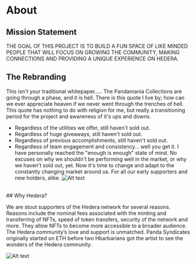 # About

## Mission Statement

THE GOAL OF THIS PROJECT IS TO BUILD A FUN SPACE OF LIKE MINDED PEOPLE THAT WILL FOCUS ON GROWING THE COMMUNITY, MAKING CONNECTIONS AND PROVIDING A UNIQUE EXPERIENCE ON HEDERA.

## The Rebranding

This isn't your traditional whitepaper.…. The Pandamania Collections are
going through a phase, and it is hell. There is this quote I live by; how can
we ever appreciate heaven if we never went through the trenches of hell.
This quote has nothing to do with religion for me, but really a transitioning
period for the project and awareness of it's ups and downs.
- Regardless of the utilities we offer, still haven't sold out.
- Regardless of huge giveaways, still haven't sold out.
- Regardless of previous accomplishments, still haven't sold out.
- Regardless of team engagement and consistency... well you get it.
I have personally reached the "enough is enough" state of mind. No excuses on
why we shouldn't be performing well in the market, or why we haven't sold
out, yet. Now it's time to change and adapt to the constantly changing
market around us. For all our early supporters and new holders, alike.
![Alt text](/logo.png "title")
<br/>
## Why Hedera?



We are stout supporters of the Hedera network for several reasons. Reasons include the nominal fees associated with the minting and transferring of NFTs, speed of token transfers, security of the network and more. They allow NFTs to become more accessible to a broader audience. 
The Hedera community’s love and support is unmatched.
Panda Syndicates originally started on ETH before two Hbarbarians got the artist to see the wonders of the Hedera community.

![Alt text](/hbar.png "title")
   

